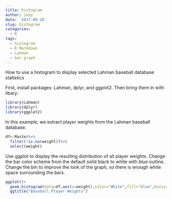 ```yaml
---
title: histogram
author: Judy
date: '2017-09-26'
slug: histogram
categories:
  - R
tags:
  - histogram
  - R Markdown
  - Lahman
  - bar graph
---
```


How to use a histogram to display selected Lahman baseball database statistics

First, install packages: Lahman, dplyr, and ggplot2.  Then bring them in with libary: 

```r
library(Lahman)
library(dplyr)
library(ggplot2)
```

In this example, we extract player weights from the Lahman baseball database.  

```r
df<-Master%>%
  filter(!is.na(weight))%>%
  select(weight)
```

Use ggplot to display the resulting distribution of all player weights.  Change the bar color scheme from the default solid black to white with blue outline.  Change the bin to improve the look of the graph, so there is enough white space surrounding the bars.

```r
ggplot()+
  geom_histogram(data=df,aes(x=weight),color="White",fill="blue",bins=25)+
  ggtitle("Baseball Player Weights")
```

